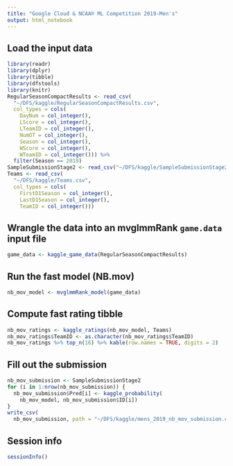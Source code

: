 ```yaml
---
title: "Google Cloud & NCAA® ML Competition 2019-Men's"
output: html_notebook
---
```


## Load the input data
```r
library(readr)
library(dplyr)
library(tibble)
library(dfstools)
library(knitr)
RegularSeasonCompactResults <- read_csv(
  "~/DFS/kaggle/RegularSeasonCompactResults.csv",
  col_types = cols(
    DayNum = col_integer(), 
    LScore = col_integer(), 
    LTeamID = col_integer(),
    NumOT = col_integer(), 
    Season = col_integer(),
    WScore = col_integer(), 
    WTeamID = col_integer())) %>% 
  filter(Season == 2019)
SampleSubmissionStage2 <- read_csv("~/DFS/kaggle/SampleSubmissionStage2.csv")
Teams <- read_csv(
  "~/DFS/kaggle/Teams.csv",
  col_types = cols(
    FirstD1Season = col_integer(),
    LastD1Season = col_integer(), 
    TeamID = col_integer()))

```

## Wrangle the data into an mvglmmRank `game.data` input file
```r
game_data <- kaggle_game_data(RegularSeasonCompactResults)

```

## Run the fast model (NB.mov)
```r
nb_mov_model <- mvglmmRank_model(game_data)

```

## Compute fast rating tibble
```r
nb_mov_ratings <- kaggle_ratings(nb_mov_model, Teams)
nb_mov_ratings$TeamID <- as.character(nb_mov_ratings$TeamID)
nb_mov_ratings %>% top_n(16) %>% kable(row.names = TRUE, digits = 2)

```

## Fill out the submission
```r
nb_mov_submission <- SampleSubmissionStage2
for (i in 1:nrow(nb_mov_submission)) {
  nb_mov_submission$Pred[i] <- kaggle_probability(
    nb_mov_model, nb_mov_submission$ID[i])
}
write_csv(
  nb_mov_submission, path = "~/DFS/kaggle/mens_2019_nb_mov_submission.csv")

```

## Session info
```r
sessionInfo()
```
